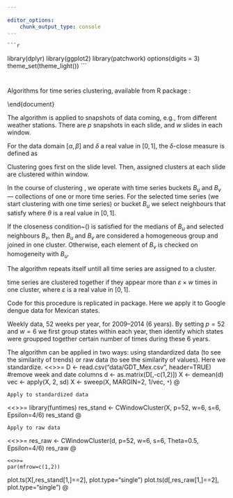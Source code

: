 ```yaml
---
    
editor_options:
    chunk_output_type: console
---
```


    ```r
library(dplyr)
library(ggplot2)
library(patchwork)
options(digits = 3)
theme_set(theme_light())
```

#


\section{Time series clustering}

Algorithms for time series clustering, available from R package \emph{funtimes}:
    \begin{itemize}
\item a method from computer science by \citet{Ciampi:etal:2010} for dynamic time series clustering -- \texttt{BICC()}, \texttt{CWindowCluster()};
\item iterative testing of synchronism -- \texttt{sync.cluster()}.
\end{itemize}



\bibliographystyle{C:/Users/Slava/Dropbox/Documents/ResearchProjects/spbasic}
\bibliography{C:/Users/Slava/Dropbox/Documents/ResearchProjects/RefsGeneral}

\end{document}









\begin{figure}[h]
\centering
\includegraphics[width=0.9\textwidth]{figures/Ciampi_Slides.PNG}
\caption{Sliding windows with $p = 6$ and $w = 4$. Figure source: \citet{Ciampi:etal:2010}.
\label{Ciampi_Slides}}
\end{figure}


\begin{figure}[h]
\centering
\includegraphics[width=0.9\textwidth]{figures/Ciampi_Clusters.PNG}
\caption{Trend clusters. Figure source: \citet{Ciampi:etal:2010}.
    \label{Ciampi_Clusters}}
\end{figure}


The algorithm is applied to snapshots of data coming, e.g., from different weather stations. There are $p$ snapshots in each slide, and $w$ slides in each window.

For the data domain $[\alpha, \beta]$ and $\delta$ a real value in $[0, 1]$, the $\delta$-close measure is defined as
\begin{equation}\label{eq:closeness}
\psi_{\delta}(x_1,x_2)=
    \begin{dcases}
1 & \frac{\|x_1-x_2\|_1}{\beta-\alpha}\leq \delta\\
0 & \mathrm{otherwise}
\end{dcases}
\end{equation}

Clustering goes first on the slide level. Then, assigned clusters at each slide are clustered within window.

In the course of clustering \textbf{at the slide level}, we operate with time series buckets $B_u$ and $B_v$ --- collections of one or more time series. For the selected time series (we start clustering with one time series) or bucket $B_u$ we select neighbours that satisfy
\begin{equation}
\sum_{i=1}^p\psi_{\delta}(B_u[i],B_v[i])\geq \theta\times p,
\end{equation}
where $\theta$ is a real value in $[0,1]$.

If the closeness condition~(\ref{eq:closeness}) is satisfied for the medians of $B_u$ and selected neighbours $B_v$, then $B_u$ and $B_v$ are considered a homogeneous group and joined in one cluster. Otherwise, each element of $B_v$ is checked on homogeneity with $B_u$.

The algorithm repeats itself untill all time series are assigned to a cluster.

\textbf{At the window level,} time series are clustered together if they appear more than $\varepsilon \times w$ times in one cluster, where $\varepsilon$ is a real value in $[0,1]$.

Code for this procedure is replicated in \texttt{funtimes} package. Here we apply it to Google dengue data for Mexican states.

Weekly data, 52 weeks per year, for 2009--2014 (6 years). By setting $p=52$ and $w=6$ we first group states within each year, then identify which states were groupped together certain number of times during these 6 years.

The algorithm can be applied in two ways: using standardized data (to see the similarity of trends) or raw data (to see the similarity of values).
Here we standardize.
<<>>=
    D <- read.csv("data/GDT_Mex.csv", header=TRUE)
#remove week and date columns
d <- as.matrix(D[,-c(1,2)])
X <- demean(d)
vec <- apply(X, 2, sd)
X <- sweep(X, MARGIN=2, 1/vec, `*`)
@

    Apply to standardized data
<<>>=
    library(funtimes)
res_stand <- CWindowCluster(X, p=52, w=6, s=6, Epsilon=4/6)
res_stand
@

    Apply to raw data
<<>>=
    res_raw <- CWindowCluster(d, p=52, w=6, s=6, Theta=0.5, Epsilon=4/6)
res_raw
@

    <<>>=
    par(mfrow=c(1,2))
plot.ts(X[,res_stand[1,]==2], plot.type="single")
plot.ts(d[,res_raw[1,]==2], plot.type="single")
@


